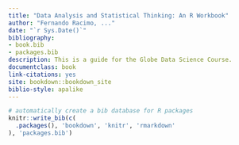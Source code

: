 ```yaml
--- 
title: "Data Analysis and Statistical Thinking: An R Workbook"
author: "Fernando Racimo, ..."
date: "`r Sys.Date()`"
bibliography:
- book.bib
- packages.bib
description: This is a guide for the Globe Data Science Course.
documentclass: book
link-citations: yes
site: bookdown::bookdown_site
biblio-style: apalike
---
```



```r
# automatically create a bib database for R packages
knitr::write_bib(c(
  .packages(), 'bookdown', 'knitr', 'rmarkdown'
), 'packages.bib')
```
